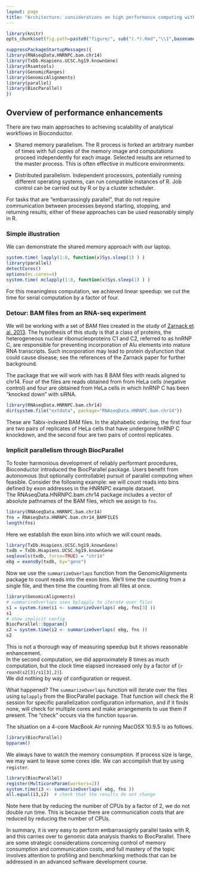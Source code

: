 ```yaml
---
layout: page
title: "Architecture: considerations on high performance computing with Bioconductor"
---
```


```r
library(knitr)
opts_chunk$set(fig.path=paste0("figure/", sub("(.*).Rmd","\\1",basename(knitr:::knit_concord$get('infile'))), "-"))
```
```r
suppressPackageStartupMessages({
library(RNAseqData.HNRNPC.bam.chr14)
library(TxDb.Hsapiens.UCSC.hg19.knownGene)
library(Rsamtools)
library(GenomicRanges)
library(GenomicAlignments)
library(parallel)
library(BiocParallel)
})
```

## Overview of performance enhancements

There are two main approaches to achieving scalability of
analytical workflows in Bioconductor.

- Shared memory parallelism.  The R process is forked an
arbitrary number of times with full copies of the memory
image and computations proceed independently for each image.
Selected results are returned to the master process.  This
is often effective in multicore environments.

- Distributed parallelism.  Independent processors, potentially
running different operating systems, can run compatible instances
of R.  Job control can be carried out by R or by a cluster scheduler.

For tasks that are "embarrassingly parallel", that do not require
communication between processes beyond starting, stopping, and
returning results, either of these approaches can be used
reasonably simply in R.

### Simple illustration

We can demonstrate the shared memory approach with our laptop.

```r
system.time( lapply(1:8, function(x)Sys.sleep(1) ) )
library(parallel)
detectCores()
options(mc.cores=4)
system.time( mclapply(1:8, function(x)Sys.sleep(1) ) )
```

For this meaningless computation, we achieved linear speedup:
we cut the time for serial computation by a factor of four.

### Detour: BAM files from an RNA-seq experiment

We will be working with a set of BAM files
created in the study of [Zarnack et al. 2013](http://www.pubmedcentral.nih.gov/articlerender.fcgi?artid=3629564&tool=pmcentrez&rendertype=abstract).
The hypothesis of this study is that a class of proteins,
the heterogeneous nuclear ribonucleoproteins C1 and C2,
referred to as hnRNP C, are responsible for preventing
incorporation of Alu elements into mature RNA transcripts.
Such incorporation may lead to protein dysfunction that could
cause disease; see the references of the Zarnack paper for
further background.

The package that we will work with has 8 BAM files with
reads aligned to chr14.  Four of the files are reads obtained from
from HeLa cells (negative control) and four are obtained from
HeLa cells in which hnRNP C has been "knocked down" with siRNA.
```r
library(RNAseqData.HNRNPC.bam.chr14)
dir(system.file("extdata", package="RNAseqData.HNRNPC.bam.chr14"))
```
These are Tabix-indexed BAM files.  In the alphabetic ordering, the
first four are two pairs of replicates of HeLa cells
that have undergone hnRNP C knockdown, and the second four are
two pairs of control replicates.


### Implicit parallelism through BiocParallel

To foster harmonious development of reliably performant procedures,
Bioconductor introduced the BiocParallel package.  Users
benefit from autonomous (but optionally controllable) pursuit
of parallel computing when feasible.  Consider the following
example: we will count reads into bins defined by exon addresses
in the HNRNPC example dataset.  
The RNAseqData.HNRNPC.bam.chr14 package includes a vector
of absolute pathnames of the BAM files, which we assign to `fns`.

```r
library(RNAseqData.HNRNPC.bam.chr14)
fns = RNAseqData.HNRNPC.bam.chr14_BAMFILES
length(fns)
```

Here we establish the exon bins into which we will count reads.
```r
library(TxDb.Hsapiens.UCSC.hg19.knownGene)
txdb = TxDb.Hsapiens.UCSC.hg19.knownGene
seqlevels(txdb, force=TRUE) = "chr14"
ebg = exonsBy(txdb, by="gene")
```

Now we use the `summarizeOverlaps` function from
the GenomicAlignments package to count reads into the exon bins.
We'll time the counting from a single file, and then time
the counting from all files at once.
```r
library(GenomicAlignments)
# summarizeOverlaps uses bplapply to iterate over files
s1 = system.time(i1 <- summarizeOverlaps( ebg, fns[3] ))
s1
# show implicit config
BiocParallel::bpparam()
s2 = system.time(i2 <- summarizeOverlaps( ebg, fns ))
s2
```
This is not a thorough way of measuring speedup but it
shows reasonable enhancement.  
In the second computation, we did approximately 8 times as
much computation, but the clock time elapsed increased only
by a factor of (`r round(s2[3]/s1[3],2)`).  
We did nothing by way of configuration
or request.

What happened?  The `summarizeOverlaps` function will iterate
over the files using `bplapply` from the BiocParallel package.
That function will check the R session 
for specific parallelization configuration information,
and if it finds none, will check for multiple cores
and make arrangements to use them if present.
The "check" occurs via the function `bpparam`.

The situation on a 4-core MacBook Air running MacOSX 10.9.5 is
as follows.
```r
library(BiocParallel)
bpparam()
```

We always have to watch the memory
consumption.  If process size is large, we may want to leave
some cores idle.  We can accomplish that by using `register`.
```r
library(BiocParallel)
register(MulticoreParam(workers=2))
system.time(i3 <- summarizeOverlaps( ebg, fns ))
all.equal(i3,i2)  # check that the results do not change
```
Note here that by reducing the number of CPUs by a factor of 2, we
do not double run time.  This is because there are communication
costs that are reduced by reducing the number of CPUs.

In summary, it is very easy to perform embarrassignly parallel
tasks with R, and this carries over to genomic data analysis
thanks to BiocParallel.  There are some strategic considerations
concerning control of memory consumption and communication costs,
and full mastery of the topic involves attention to profiling and
benchmarking methods that can be addressed in an advanced software
development course.


